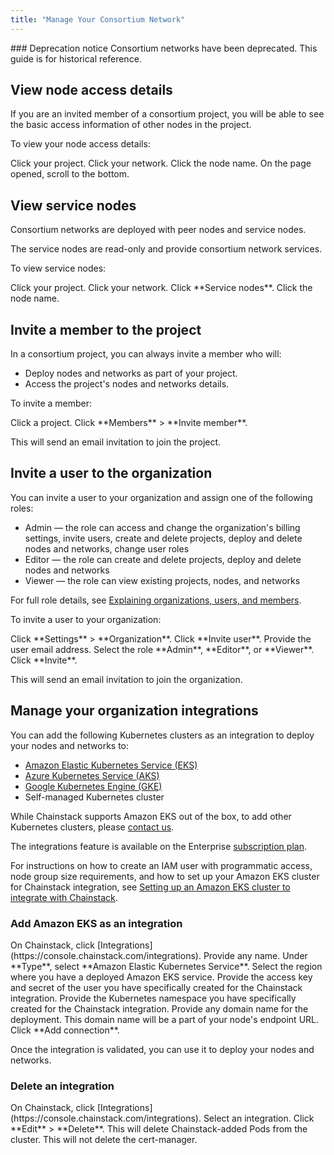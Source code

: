 ```yaml
---
title: "Manage Your Consortium Network"
---
```


<Warning>
  ### Deprecation notice
  Consortium networks have been deprecated. This guide is for historical reference.
</Warning>

## View node access details

If you are an <Tooltip tip="Member - an organization that is a participant in a consortium project. An organization first creates a consortium project and may then invite other organizations to participate in that consortium project.">invited member</Tooltip> of a <Tooltip tip="Consortium project - a project to deploy consortium blockchain networks. Chainstack supports cloud and hybrid deployment of consortium blockchain networks.">consortium project</Tooltip>, you will be able to see the basic access information of other nodes in the project.

To view your node access details:

<Steps>
  <Step>
    Click your project.
  </Step>
  <Step>
    Click your network.
  </Step>
  <Step>
    Click the node name.
  </Step>
  <Step>
    On the page opened, scroll to the bottom.
  </Step>
</Steps>

## View service nodes

Consortium networks are deployed with <Tooltip tip="Peer node - a node that you deploy to interact with and be a part of a blockchain network.">peer nodes</Tooltip> and <Tooltip tip="
Service node - a node deployed with your consortium network to provide network services.">service nodes</Tooltip>.

The service nodes are read-only and provide consortium network services.

To view service nodes:

<Steps>
  <Step>
    Click your project.
  </Step>
  <Step>
    Click your network.
  </Step>
  <Step>
    Click **Service nodes**.
  </Step>
  <Step>
    Click the node name.
  </Step>
</Steps>

## Invite a member to the project

In a consortium project, you can always invite a member who will:

* Deploy nodes and networks as part of your project.
* Access the project's nodes and networks details.

To invite a member:

<Steps>
  <Step>
    Click a project.
  </Step>
  <Step>
    Click **Members** > **Invite member**.
  </Step>
</Steps>

This will send an email invitation to join the project.

## Invite a user to the organization

You can invite a <Tooltip tip="User - a user account invited to become a part of an organization. Users invited to the organization can have one of the following roles: admin role, editor or viewer">user</Tooltip> to your <Tooltip tip="
Organization - the hierarchical ancestor of all your projects and nodes at Chainstack. When you first sign up with Chainstack, an organization is automatically created for you and you become the Owner user of this organization.">organization</Tooltip> and assign one of the following roles:

* Admin — the role can access and change the organization's billing settings, invite users, create and delete projects, deploy and delete nodes and networks, change user roles
* Editor — the role can create and delete projects, deploy and delete nodes and networks
* Viewer — the role can view existing projects, nodes, and networks

For full role details, see [Explaining organizations, users, and members](/docs/manage-your-organization).

To invite a user to your organization:

<Steps>
  <Step>
    Click **Settings** > **Organization**.
  </Step>
  <Step>
    Click **Invite user**.
  </Step>
  <Step>
    Provide the user email address.
  </Step>
  <Step>
    Select the role **Admin**, **Editor**, or **Viewer**.
  </Step>
  <Step>
    Click **Invite**.
  </Step>
</Steps>

This will send an email invitation to join the organization.

## Manage your organization integrations

You can add the following Kubernetes clusters as an integration to deploy your nodes and networks to:

* [Amazon Elastic Kubernetes Service (EKS)](https://aws.amazon.com/eks/)
* [Azure Kubernetes Service (AKS)](https://azure.microsoft.com/en-us/services/kubernetes-service/)
* [Google Kubernetes Engine (GKE)](https://cloud.google.com/kubernetes-engine)
* Self-managed Kubernetes cluster

While Chainstack supports Amazon EKS out of the box, to add other Kubernetes clusters, please [contact us](https://support.chainstack.com/).

The integrations feature is available on the Enterprise [subscription plan](https://chainstack.com/pricing/).

For instructions on how to create an IAM user with programmatic access, node group size requirements, and how to set up your Amazon EKS cluster for Chainstack integration, see [Setting up an Amazon EKS cluster to integrate with Chainstack](https://support.chainstack.com/hc/en-us/articles/900004174426).

### Add Amazon EKS as an integration

<Steps>
  <Step>
    On Chainstack, click [Integrations](https://console.chainstack.com/integrations).
  </Step>
  <Step>
    Provide any name.
  </Step>
  <Step>
    Under **Type**, select **Amazon Elastic Kubernetes Service**.
  </Step>
  <Step>
    Select the region where you have a deployed Amazon EKS service.
  </Step>
  <Step>
    Provide the access key and secret of the user you have specifically created for the Chainstack integration.
  </Step>
  <Step>
    Provide the Kubernetes namespace you have specifically created for the Chainstack integration.
  </Step>
  <Step>
    Provide any domain name for the deployment. This domain name will be a part of your node's endpoint URL.
  </Step>
  <Step>
    Click **Add connection**.
  </Step>
</Steps>

Once the integration is validated, you can use it to deploy your nodes and networks.

### Delete an integration

<Steps>
  <Step>
    On Chainstack, click [Integrations](https://console.chainstack.com/integrations).
  </Step>
  <Step>
    Select an integration.
  </Step>
  <Step>
    Click **Edit** > **Delete**.
  </Step>
</Steps>
This will delete Chainstack-added Pods from the cluster. This will not delete the cert-manager.
